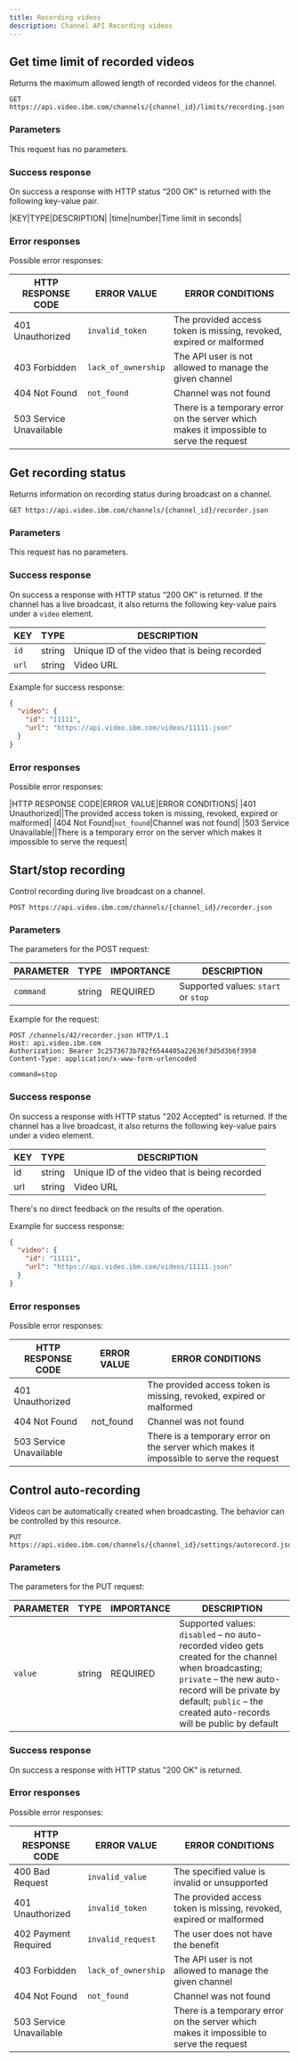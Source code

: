 ```yaml
---
title: Recording videos
description: Channel API Recording videos
---
```


## Get time limit of recorded videos

Returns the maximum allowed length of recorded videos for the channel.

```
GET https://api.video.ibm.com/channels/{channel_id}/limits/recording.json
```

### Parameters

This request has no parameters.

### Success response

On success a response with HTTP status “200 OK” is returned with the following key-value pair.

|KEY|TYPE|DESCRIPTION|
|time|number|Time limit in seconds|

### Error responses

Possible error responses:

| HTTP RESPONSE CODE      | ERROR VALUE         | ERROR CONDITIONS                                                                        |
| ----------------------- | ------------------- | --------------------------------------------------------------------------------------- |
| 401 Unauthorized        | `invalid_token`     | The provided access token is missing, revoked, expired or malformed                     |
| 403 Forbidden           | `lack_of_ownership` | The API user is not allowed to manage the given channel                                 |
| 404 Not Found           | `not_found`         | Channel was not found                                                                   |
| 503 Service Unavailable |                     | There is a temporary error on the server which makes it impossible to serve the request |

## Get recording status

Returns information on recording status during broadcast on a channel.

```
GET https://api.video.ibm.com/channels/{channel_id}/recorder.json
```

### Parameters

This request has no parameters.

### Success response

On success a response with HTTP status “200 OK” is returned. If the channel has a live broadcast, it also returns the following key-value pairs under a `video` element.

| KEY   | TYPE   | DESCRIPTION                                   |
| ----- | ------ | --------------------------------------------- |
| `id`  | string | Unique ID of the video that is being recorded |
| `url` | string | Video URL                                     |

Example for success response:

```json
{
  "video": {
    "id": "11111",
    "url": "https://api.video.ibm.com/videos/11111.json"
  }
}
```

### Error responses

Possible error responses:

|HTTP RESPONSE CODE|ERROR VALUE|ERROR CONDITIONS|
|401 Unauthorized||The provided access token is missing, revoked, expired or malformed|
|404 Not Found|`not_found`|Channel was not found|
|503 Service Unavailable||There is a temporary error on the server which makes it impossible to serve the request|

## Start/stop recording

Control recording during live broadcast on a channel.

```
POST https://api.video.ibm.com/channels/{channel_id}/recorder.json
```

### Parameters

The parameters for the POST request:

| PARAMETER | TYPE   | IMPORTANCE | DESCRIPTION                         |
| --------- | ------ | ---------- | ----------------------------------- |
| `command` | string | REQUIRED   | Supported values: `start` or `stop` |

Example for the request:

```
POST /channels/42/recorder.json HTTP/1.1
Host: api.video.ibm.com
Authorization: Bearer 3c2573673b782f6544405a22636f3d5d3b6f3950
Content-Type: application/x-www-form-urlencoded

command=stop
```

### Success response

On success a response with HTTP status "202 Accepted" is returned. If the channel has a live broadcast, it also returns the following key-value pairs under a video element.

| KEY | TYPE   | DESCRIPTION                                   |
| --- | ------ | --------------------------------------------- |
| id  | string | Unique ID of the video that is being recorded |
| url | string | Video URL                                     |

There's no direct feedback on the results of the operation.

Example for success response:

```json
{
  "video": {
    "id": "11111",
    "url": "https://api.video.ibm.com/videos/11111.json"
  }
}
```

### Error responses

Possible error responses:

| HTTP RESPONSE CODE      | ERROR VALUE | ERROR CONDITIONS                                                                        |
| ----------------------- | ----------- | --------------------------------------------------------------------------------------- |
| 401 Unauthorized        |             | The provided access token is missing, revoked, expired or malformed                     |
| 404 Not Found           | not_found   | Channel was not found                                                                   |
| 503 Service Unavailable |             | There is a temporary error on the server which makes it impossible to serve the request |

## Control auto-recording

Videos can be automatically created when broadcasting. The behavior can be controlled by this resource.

```
PUT https://api.video.ibm.com/channels/{channel_id}/settings/autorecord.json
```

### Parameters

The parameters for the PUT request:

| PARAMETER | TYPE   | IMPORTANCE | DESCRIPTION                                                                                                                                                                                                                     |
| --------- | ------ | ---------- | ------------------------------------------------------------------------------------------------------------------------------------------------------------------------------------------------------------------------------- |
| `value`   | string | REQUIRED   | Supported values: `disabled` – no auto-recorded video gets created for the channel when broadcasting; `private` – the new auto-record will be private by default; `public` – the created auto-records will be public by default |

### Success response

On success a response with HTTP status "200 OK" is returned.

### Error responses

Possible error responses:

| HTTP RESPONSE CODE      | ERROR VALUE         | ERROR CONDITIONS                                                                        |
| ----------------------- | ------------------- | --------------------------------------------------------------------------------------- |
| 400 Bad Request         | `invalid_value`     | The specified value is invalid or unsupported                                           |
| 401 Unauthorized        | `invalid_token`     | The provided access token is missing, revoked, expired or malformed                     |
| 402 Payment Required    | `invalid_request`   | The user does not have the benefit                                                      |
| 403 Forbidden           | `lack_of_ownership` | The API user is not allowed to manage the given channel                                 |
| 404 Not Found           | `not_found`         | Channel was not found                                                                   |
| 503 Service Unavailable |                     | There is a temporary error on the server which makes it impossible to serve the request |
